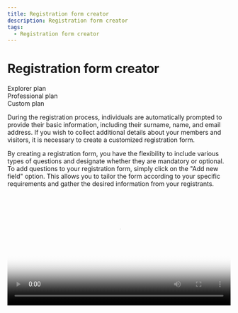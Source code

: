 ```yaml
---
title: Registration form creator
description: Registration form creator
tags:
  - Registration form creator
---
```


# Registration form creator

<div class="flex-row">
  <div class="plan">Explorer plan</div>
  <div class="plan">Professional plan</div>
  <div class="plan">Custom plan</div>
</div>

During the registration process, individuals are automatically prompted to provide their basic information, including their surname, name, and email address. If you wish to collect additional details about your members and visitors, it is necessary to create a customized registration form.

By creating a registration form, you have the flexibility to include various types of questions and designate whether they are mandatory or optional. To add questions to your registration form, simply click on the "Add new field" option. This allows
you to tailor the form according to your specific requirements and gather the desired information from your registrants.

<video src="https://storage.gra.cloud.ovh.net/v1/AUTH_e1c99afd0f334238a6e82db242940fff/exhibitions/vods/video-c6b17ff7-a5c1-46f9-86f2-8b475bccd03c/file/1716396786651-comp-16732.000262640235.mp4" playsInline controls width="100%" poster="https://storage.gra.cloud.ovh.net/v1/AUTH_e1c99afd0f334238a6e82db242940fff/exhibitions/vods/c6b17ff7-a5c1-46f9-86f2-8b475bccd03c/thumbnail/1716396784904-comp-60374.65118230025.png" />

To design a dedicated registration form, you can incorporate various types of questions:

![](/img/Marvaimages/Documentationregistrationformcreator.jpg)

These question types offer flexibility and customization options to tailor the registration form to your specific needs.

![Mext metaverse Dashboard Features Registration Form](/img/metaverse/registration-page.jpg)

In the "Add new field" section, you can provide the following details:

* **Name**: Specify the name of your field.
* **Required**: Define if users must fill in this field.
* **Type**: Choose the type of field you want in your form. Possible values are :

| Type     | Description                            |
| -------- | -------------------------------------- |
| string   | A simple text field                    |
| number   | An integer                             |
| checkbox | A checkbox for boolean values (yes/no) |

![Mext metaverse Dashboard Features Registration Form Modal](/img/metaverse/registration-page-modal.jpg)

> Recommendations: When creating your registration form, it is crucial to carefully determine the information you need to collect. This information plays a vital role as it becomes part of your Metaverse database, enabling features such as matchmaking, analytics, and statistics.

> If you are concerned about potential registration abandonment due to excessive required information, you have the option to make certain fields optional. To encourage your community to complete the form, consider implementing strategies such as email campaigns or utilizing pop-up "Message to all" notifications during your organized events. These proactive measures can help motivate your community to provide the desired information, ensuring a more comprehensive and valuable database for your Metaverse.

